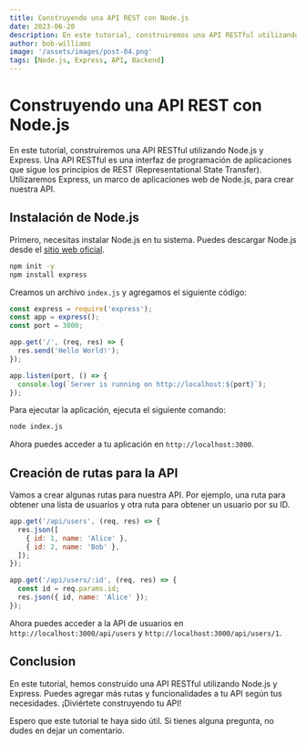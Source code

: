 ```yaml
---
title: Construyendo una API REST con Node.js
date: 2023-06-20
description: En este tutorial, construiremos una API RESTful utilizando Node.js y Express.
author: bob-williams
image: '/assets/images/post-04.png'
tags: [Node.js, Express, API, Backend]
---
```


# Construyendo una API REST con Node.js

En este tutorial, construiremos una API RESTful utilizando Node.js y Express. Una API RESTful es una interfaz de programación de aplicaciones que sigue los principios de REST (Representational State Transfer). Utilizaremos Express, un marco de aplicaciones web de Node.js, para crear nuestra API.

## Instalación de Node.js

Primero, necesitas instalar Node.js en tu sistema. Puedes descargar Node.js desde el [sitio web oficial](https://nodejs.org/).

```bash
npm init -y
npm install express
```

Creamos un archivo `index.js` y agregamos el siguiente código:

```javascript
const express = require('express');
const app = express();
const port = 3000;

app.get('/', (req, res) => {
  res.send('Hello World!');
});

app.listen(port, () => {
  console.log(`Server is running on http://localhost:${port}`);
});
```

Para ejecutar la aplicación, ejecuta el siguiente comando:

```bash
node index.js
```

Ahora puedes acceder a tu aplicación en `http://localhost:3000`.

## Creación de rutas para la API

Vamos a crear algunas rutas para nuestra API. Por ejemplo, una ruta para obtener una lista de usuarios y otra ruta para obtener un usuario por su ID.

```javascript
app.get('/api/users', (req, res) => {
  res.json([
    { id: 1, name: 'Alice' },
    { id: 2, name: 'Bob' },
  ]);
});

app.get('/api/users/:id', (req, res) => {
  const id = req.params.id;
  res.json({ id, name: 'Alice' });
});
```

Ahora puedes acceder a la API de usuarios en `http://localhost:3000/api/users` y `http://localhost:3000/api/users/1`.

## Conclusion

En este tutorial, hemos construido una API RESTful utilizando Node.js y Express. Puedes agregar más rutas y funcionalidades a tu API según tus necesidades. ¡Diviértete construyendo tu API!

Espero que este tutorial te haya sido útil. Si tienes alguna pregunta, no dudes en dejar un comentario.

